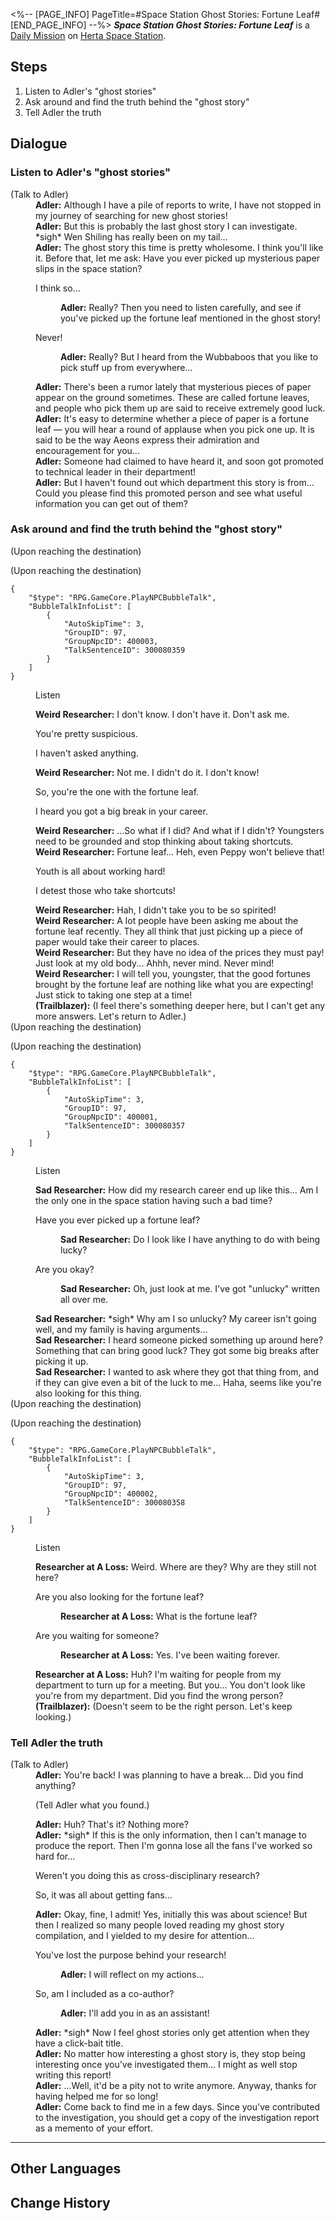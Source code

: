 <%-- [PAGE_INFO]
PageTitle=#Space Station Ghost Stories: Fortune Leaf#
[END_PAGE_INFO] --%>
{{Stub|Dialogue.}}
{{Mission Infobox
|id            = 3000803
|title         = 
|image         = <!--Mission Space Station Ghost Stories Fortune Leaf.png-->
|type          = Daily
|event_name    = 
|chapter       = 
|requirements  = {{subst:void|<!--Unknown: {"Type":"Manual"}-->}}
|summary       = <!--official mission summary from Fate's Atlas-->
|characters    = Adler; Researcher at A Loss; Sad Researcher; Trailblazer; Weird Researcher
|startLocation = [[Herta Space Station]] - [[Storage Zone]]
|world         = Herta Space Station
|area          = Storage Zone
|prev          = 
|next          = 
|rewards       = Credit*5,000
}}
'''''Space Station Ghost Stories: Fortune Leaf''''' is a [[Daily Mission]] on [[Herta Space Station]].

==Steps==
# Listen to Adler's "ghost stories"
# Ask around and find the truth behind the "ghost story"
# Tell Adler the truth

<!--
==Gameplay Notes==

--><!--
==Trial Character==

-->
==Dialogue==
{{Stub Dialogue}}

===Listen to Adler's "ghost stories"{{subst:void|<!--300080301-->}}===
{{Mission Description|type=daily|location=Storage Zone|Sounds like Adler has gotten hold of a new "ghost story." Meet up with Adler at the special spot and ask about the story this time.}}
{{Dialogue Start}}

;(Talk to Adler)
:'''Adler:''' Although I have a pile of reports to write, I have not stopped in my journey of searching for new ghost stories!
:'''Adler:''' But this is probably the last ghost story I can investigate. *sigh* Wen Shiling has really been on my tail...
:'''Adler:''' The ghost story this time is pretty wholesome. I think you'll like it. Before that, let me ask: Have you ever picked up mysterious paper slips in the space station?
:{{DIcon|Arrow}} I think so...
::'''Adler:''' Really? Then you need to listen carefully, and see if you've picked up the fortune leaf mentioned in the ghost story!
:{{DIcon|Arrow}} Never!
::'''Adler:''' Really? But I heard from the Wubbaboos that you like to pick stuff up from everywhere...
:'''Adler:''' There's been a rumor lately that mysterious pieces of paper appear on the ground sometimes. These are called fortune leaves, and people who pick them up are said to receive extremely good luck.
:'''Adler:''' It's easy to determine whether a piece of paper is a fortune leaf &mdash; you will hear a round of applause when you pick one up. It is said to be the way Aeons express their admiration and encouragement for you...
:'''Adler:''' Someone had claimed to have heard it, and soon got promoted to technical leader in their department!
:'''Adler:''' But I haven't found out which department this story is from... Could you please find this promoted person and see what useful information you can get out of them?
{{Dialogue End}}

===Ask around and find the truth behind the "ghost story"{{subst:void|<!--300080312-->}}===
{{Mission Description|type=daily|location=Base Zone|update|Ask around the space station, find the researcher rumored to have been promoted to the backbone of the department, and investigate the truth behind the Legend of the Fortune Leaf.}}
{{Dialogue Start}}
;(Upon reaching the destination)

;(Upon reaching the destination)
<pre>{
	"$type": "RPG.GameCore.PlayNPCBubbleTalk",
	"BubbleTalkInfoList": [
		{
			"AutoSkipTime": 3,
			"GroupID": 97,
			"GroupNpcID": 400003,
			"TalkSentenceID": 300080359
		}
	]
}</pre>

:{{DIcon|Talk}} Listen
:'''Weird Researcher:''' I don't know. I don't have it. Don't ask me.
:{{DIcon|Arrow}} You're pretty suspicious.
:{{DIcon|Arrow}} I haven't asked anything.
:'''Weird Researcher:''' Not me. I didn't do it. I don't know!
:{{DIcon|Arrow}} So, you're the one with the fortune leaf.
:{{DIcon|Arrow}} I heard you got a big break in your career.
:'''Weird Researcher:''' ...So what if I did? And what if I didn't? Youngsters need to be grounded and stop thinking about taking shortcuts.
:'''Weird Researcher:''' Fortune leaf... Heh, even Peppy won't believe that!
:{{DIcon|Arrow}} Youth is all about working hard!
:{{DIcon|Arrow}} I detest those who take shortcuts!
:'''Weird Researcher:''' Hah, I didn't take you to be so spirited!
:'''Weird Researcher:''' A lot people have been asking me about the fortune leaf recently. They all think that just picking up a piece of paper would take their career to places.
:'''Weird Researcher:''' But they have no idea of the prices they must pay! Just look at my old body... Ahhh, never mind. Never mind!
:'''Weird Researcher:''' I will tell you, youngster, that the good fortunes brought by the fortune leaf are nothing like what you are expecting! Just stick to taking one step at a time!
:'''(Trailblazer):''' (I feel there's something deeper here, but I can't get any more answers. Let's return to Adler.)
;(Upon reaching the destination)

;(Upon reaching the destination)
<pre>{
	"$type": "RPG.GameCore.PlayNPCBubbleTalk",
	"BubbleTalkInfoList": [
		{
			"AutoSkipTime": 3,
			"GroupID": 97,
			"GroupNpcID": 400001,
			"TalkSentenceID": 300080357
		}
	]
}</pre>

:{{DIcon|Talk}} Listen
:'''Sad Researcher:''' How did my research career end up like this... Am I the only one in the space station having such a bad time?
:{{DIcon|Arrow}} Have you ever picked up a fortune leaf?
::'''Sad Researcher:''' Do I look like I have anything to do with being lucky?
:{{DIcon|Arrow}} Are you okay?
::'''Sad Researcher:''' Oh, just look at me. I've got "unlucky" written all over me.
:'''Sad Researcher:''' *sigh* Why am I so unlucky? My career isn't going well, and my family is having arguments...
:'''Sad Researcher:''' I heard someone picked something up around here? Something that can bring good luck? They got some big breaks after picking it up.
:'''Sad Researcher:''' I wanted to ask where they got that thing from, and if they can give even a bit of the luck to me... Haha, seems like you're also looking for this thing.
;(Upon reaching the destination)

;(Upon reaching the destination)
<pre>{
	"$type": "RPG.GameCore.PlayNPCBubbleTalk",
	"BubbleTalkInfoList": [
		{
			"AutoSkipTime": 3,
			"GroupID": 97,
			"GroupNpcID": 400002,
			"TalkSentenceID": 300080358
		}
	]
}</pre>

:{{DIcon|Talk}} Listen
:'''Researcher at A Loss:''' Weird. Where are they? Why are they still not here?
:{{DIcon|Arrow}} Are you also looking for the fortune leaf?
::'''Researcher at A Loss:''' What is the fortune leaf?
:{{DIcon|Arrow}} Are you waiting for someone?
::'''Researcher at A Loss:''' Yes. I've been waiting forever.
:'''Researcher at A Loss:''' Huh? I'm waiting for people from my department to turn up for a meeting. But you... You don't look like you're from my department. Did you find the wrong person?
:'''(Trailblazer):''' (Doesn't seem to be the right person. Let's keep looking.)
{{Dialogue End}}

===Tell Adler the truth{{subst:void|<!--300080305-->}}===
{{Mission Description|type=daily|location=Storage Zone|update|It feels like there's something deeper behind the Legend of the Fortune Leaf, but there's no way to find out more information currently. Inform Adler of the current situation.}}
{{Dialogue Start}}

;(Talk to Adler)
:'''Adler:''' You're back! I was planning to have a break... Did you find anything?
:{{DIcon|Arrow}} (Tell Adler what you found.)
:'''Adler:''' Huh? That's it? Nothing more?
:'''Adler:''' *sigh* If this is the only information, then I can't manage to produce the report. Then I'm gonna lose all the fans I've worked so hard for...
:{{DIcon|Arrow}} Weren't you doing this as cross-disciplinary research?
:{{DIcon|Arrow}} So, it was all about getting fans...
:'''Adler:''' Okay, fine, I admit! Yes, initially this was about science! But then I realized so many people loved reading my ghost story compilation, and I yielded to my desire for attention...
:{{DIcon|Arrow}} You've lost the purpose behind your research!
::'''Adler:''' I will reflect on my actions...
:{{DIcon|Arrow}} So, am I included as a co-author?
::'''Adler:''' I'll add you in as an assistant!
:'''Adler:''' *sigh* Now I feel ghost stories only get attention when they have a click-bait title.
:'''Adler:''' No matter how interesting a ghost story is, they stop being interesting once you've investigated them... I might as well stop writing this report!
:'''Adler:''' ...Well, it'd be a pity not to write anymore. Anyway, thanks for having helped me for so long!
:'''Adler:''' Come back to find me in a few days. Since you've contributed to the investigation, you should get a copy of the investigation report as a memento of your effort.
----
{{Dialogue End}}

==Other Languages==
{{Other Languages
|en   = Space Station Ghost Stories: Fortune Leaf
|zhs  = 空间站怪谈：幸运之签
|zht  = 太空站怪談：幸運籤
|ja   = 宇宙ステーションの怪談：幸運のくじ
|ko   = 우주정거장 괴담: 행운의 쪽지
|es   = Historias de miedo de la Estación Espacial: la hoja de la fortuna
|fr   = Histoires de fantômes de la station spatiale&nbsp;: Feuille du bonheur
|ru   = Истории о привидениях на космической станции: Бирка удачи
|th   = เรื่องลี้ลับในสถานีอวกาศ: แผ่นเสี่ยงทาย
|vi   = Chuyện Lạ Trạm Không Gian: Thăm May Mắn
|de   = Raumstation-Geistergeschichten: Glücksblatt
|id   = Kisah Misteri Stasiun Luar Angkasa: Pesan Keberuntungan
|pt   = Histórias de Fantasma da Estação Espacial: Trevo da Sorte
}}

==Change History==
{{Change History|1.0}}
